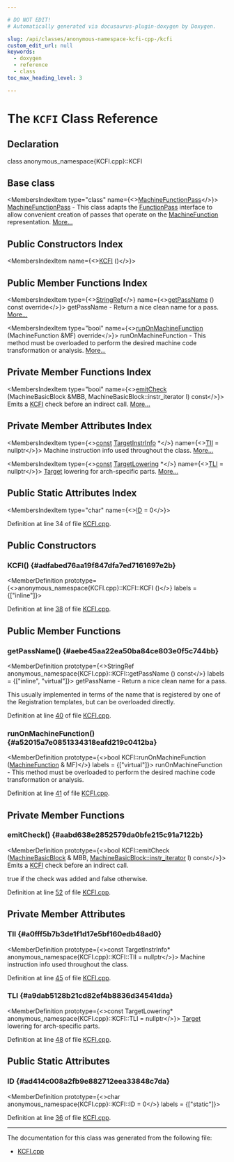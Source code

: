 ```yaml
---

# DO NOT EDIT!
# Automatically generated via docusaurus-plugin-doxygen by Doxygen.

slug: /api/classes/anonymous-namespace-kcfi-cpp-/kcfi
custom_edit_url: null
keywords:
  - doxygen
  - reference
  - class
toc_max_heading_level: 3

---
```





# The `KCFI` Class Reference

<DoxygenPage pluginConfig={pluginConfig}>



## Declaration

<CodeBlock>class anonymous_namespace{KCFI.cpp}::KCFI</CodeBlock>

## Base class

<MembersIndex>

<MembersIndexItem
  type="class"
  name={<><a href="/docs/api/classes/llvm/machinefunctionpass">MachineFunctionPass</a></>}>
<a href="/docs/api/classes/llvm/machinefunctionpass">MachineFunctionPass</a> - This class adapts the <a href="/docs/api/classes/llvm/functionpass">FunctionPass</a> interface to allow convenient creation of passes that operate on the <a href="/docs/api/classes/llvm/machinefunction">MachineFunction</a> representation. <a href="/docs/api/classes/llvm/machinefunctionpass/#details">More...</a>
</MembersIndexItem>

</MembersIndex>

## Public Constructors Index

<MembersIndex>

<MembersIndexItem
  name={<><a href="#adfabed76aa19f847dfa7ed7161697e2b">KCFI</a> ()</>}>
</MembersIndexItem>

</MembersIndex>

## Public Member Functions Index

<MembersIndex>

<MembersIndexItem
  type={<><a href="/docs/api/classes/llvm/stringref">StringRef</a></>}
  name={<><a href="#aebe45aa22ea50ba84ce803e0f5c744bb">getPassName</a> () const override</>}>
getPassName - Return a nice clean name for a pass. <a href="#aebe45aa22ea50ba84ce803e0f5c744bb">More...</a>
</MembersIndexItem>

<MembersIndexItem
  type="bool"
  name={<><a href="#a52015a7e0851334318eafd219c0412ba">runOnMachineFunction</a> (MachineFunction &amp;MF) override</>}>
runOnMachineFunction - This method must be overloaded to perform the desired machine code transformation or analysis. <a href="#a52015a7e0851334318eafd219c0412ba">More...</a>
</MembersIndexItem>

</MembersIndex>

## Private Member Functions Index

<MembersIndex>

<MembersIndexItem
  type="bool"
  name={<><a href="#aabd638e2852579da0bfe215c91a7122b">emitCheck</a> (MachineBasicBlock &amp;MBB, MachineBasicBlock::instr&#95;iterator I) const</>}>
Emits a <a href="/docs/api/classes/anonymous-namespace-kcfi-cpp-/kcfi">KCFI</a> check before an indirect call. <a href="#aabd638e2852579da0bfe215c91a7122b">More...</a>
</MembersIndexItem>

</MembersIndex>

## Private Member Attributes Index

<MembersIndex>

<MembersIndexItem
  type={<><a href="/docs/api/files/lib/lib/target/lib/target/aarch64/aarch64promoteconstant-cpp/#a90f8350fecae261c25be85d38b451bff">const</a> <a href="/docs/api/classes/llvm/targetinstrinfo">TargetInstrInfo</a> &#42;</>}
  name={<><a href="#a0fff5b7b3de1f1d17e5bf160edb48ad0">TII</a> = nullptr</>}>
Machine instruction info used throughout the class. <a href="#a0fff5b7b3de1f1d17e5bf160edb48ad0">More...</a>
</MembersIndexItem>

<MembersIndexItem
  type={<><a href="/docs/api/files/lib/lib/target/lib/target/aarch64/aarch64promoteconstant-cpp/#a90f8350fecae261c25be85d38b451bff">const</a> <a href="/docs/api/classes/llvm/targetlowering">TargetLowering</a> &#42;</>}
  name={<><a href="#a9dab5128b21cd82ef4b8836d34541dda">TLI</a> = nullptr</>}>
<a href="/docs/api/classes/llvm/target">Target</a> lowering for arch-specific parts. <a href="#a9dab5128b21cd82ef4b8836d34541dda">More...</a>
</MembersIndexItem>

</MembersIndex>

## Public Static Attributes Index

<MembersIndex>

<MembersIndexItem
  type="char"
  name={<><a href="#ad414c008a2fb9e882712eea33848c7da">ID</a> = 0</>}>
</MembersIndexItem>

</MembersIndex>


Definition at line 34 of file <a href="/docs/api/files/lib/lib/codegen/kcfi-cpp">KCFI.cpp</a>.

<SectionDefinition>

## Public Constructors

### KCFI() {#adfabed76aa19f847dfa7ed7161697e2b}

<MemberDefinition
  prototype={<>anonymous&#95;namespace&#123;KCFI.cpp&#125;::KCFI::KCFI ()</>}
  labels = {["inline"]}>

Definition at line <a href="/docs/api/files/lib/lib/codegen/kcfi-cpp/#l00038">38</a> of file <a href="/docs/api/files/lib/lib/codegen/kcfi-cpp">KCFI.cpp</a>.
</MemberDefinition>

</SectionDefinition>

<SectionDefinition>

## Public Member Functions

### getPassName() {#aebe45aa22ea50ba84ce803e0f5c744bb}

<MemberDefinition
  prototype={<>StringRef anonymous&#95;namespace&#123;KCFI.cpp&#125;::KCFI::getPassName () const</>}
  labels = {["inline", "virtual"]}>
getPassName - Return a nice clean name for a pass.

This usually implemented in terms of the name that is registered by one of the Registration templates, but can be overloaded directly.

Definition at line <a href="/docs/api/files/lib/lib/codegen/kcfi-cpp/#l00040">40</a> of file <a href="/docs/api/files/lib/lib/codegen/kcfi-cpp">KCFI.cpp</a>.
</MemberDefinition>

### runOnMachineFunction() {#a52015a7e0851334318eafd219c0412ba}

<MemberDefinition
  prototype={<>bool KCFI::runOnMachineFunction (<a href="/docs/api/classes/llvm/machinefunction">MachineFunction</a> &amp; MF)</>}
  labels = {["virtual"]}>
runOnMachineFunction - This method must be overloaded to perform the desired machine code transformation or analysis.

Definition at line <a href="/docs/api/files/lib/lib/codegen/kcfi-cpp/#l00041">41</a> of file <a href="/docs/api/files/lib/lib/codegen/kcfi-cpp">KCFI.cpp</a>.
</MemberDefinition>

</SectionDefinition>

<SectionDefinition>

## Private Member Functions

### emitCheck() {#aabd638e2852579da0bfe215c91a7122b}

<MemberDefinition
  prototype={<>bool KCFI::emitCheck (<a href="/docs/api/classes/llvm/machinebasicblock">MachineBasicBlock</a> &amp; MBB, <a href="/docs/api/classes/llvm/machinebasicblock/#ab6395548cae73865213e279ae461db54">MachineBasicBlock::instr&#95;iterator</a> I) const</>}>
Emits a <a href="/docs/api/classes/anonymous-namespace-kcfi-cpp-/kcfi">KCFI</a> check before an indirect call.

<SectionUser title="Returns">
true if the check was added and false otherwise.
</SectionUser>

Definition at line <a href="/docs/api/files/lib/lib/codegen/kcfi-cpp/#l00052">52</a> of file <a href="/docs/api/files/lib/lib/codegen/kcfi-cpp">KCFI.cpp</a>.
</MemberDefinition>

</SectionDefinition>

<SectionDefinition>

## Private Member Attributes

### TII {#a0fff5b7b3de1f1d17e5bf160edb48ad0}

<MemberDefinition
  prototype={<>const TargetInstrInfo&#42; anonymous&#95;namespace&#123;KCFI.cpp&#125;::KCFI::TII = nullptr</>}>
Machine instruction info used throughout the class.

Definition at line <a href="/docs/api/files/lib/lib/codegen/kcfi-cpp/#l00045">45</a> of file <a href="/docs/api/files/lib/lib/codegen/kcfi-cpp">KCFI.cpp</a>.
</MemberDefinition>

### TLI {#a9dab5128b21cd82ef4b8836d34541dda}

<MemberDefinition
  prototype={<>const TargetLowering&#42; anonymous&#95;namespace&#123;KCFI.cpp&#125;::KCFI::TLI = nullptr</>}>
<a href="/docs/api/classes/llvm/target">Target</a> lowering for arch-specific parts.

Definition at line <a href="/docs/api/files/lib/lib/codegen/kcfi-cpp/#l00048">48</a> of file <a href="/docs/api/files/lib/lib/codegen/kcfi-cpp">KCFI.cpp</a>.
</MemberDefinition>

</SectionDefinition>

<SectionDefinition>

## Public Static Attributes

### ID {#ad414c008a2fb9e882712eea33848c7da}

<MemberDefinition
  prototype={<>char anonymous&#95;namespace&#123;KCFI.cpp&#125;::KCFI::ID = 0</>}
  labels = {["static"]}>

Definition at line <a href="/docs/api/files/lib/lib/codegen/kcfi-cpp/#l00036">36</a> of file <a href="/docs/api/files/lib/lib/codegen/kcfi-cpp">KCFI.cpp</a>.
</MemberDefinition>

</SectionDefinition>

<hr/>

The documentation for this class was generated from the following file:

<ul>
<li><a href="/docs/api/files/lib/lib/codegen/kcfi-cpp">KCFI.cpp</a></li>
</ul>

</DoxygenPage>
